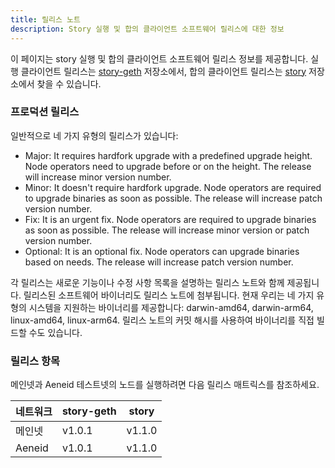 ```yaml
---
title: 릴리스 노트
description: Story 실행 및 합의 클라이언트 소프트웨어 릴리스에 대한 정보
---
```


이 페이지는 story 실행 및 합의 클라이언트 소프트웨어 릴리스 정보를 제공합니다. 실행 클라이언트 릴리스는 [story-geth](https://github.com/piplabs/story-geth/releases) 저장소에서, 합의 클라이언트 릴리스는 [story](https://github.com/piplabs/story/releases) 저장소에서 찾을 수 있습니다.

### 프로덕션 릴리스

일반적으로 네 가지 유형의 릴리스가 있습니다:

* Major: It requires hardfork upgrade with a predefined upgrade height. Node operators need to upgrade before or on the height. The release will increase minor version number.
* Minor: It doesn't require hardfork upgrade. Node operators are required to upgrade binaries as soon as possible. The release will increase patch version number.
* Fix: It is an urgent fix. Node operators are required to upgrade binaries as soon as possible. The release will increase minor version or patch version number.
* Optional: It is an optional fix. Node operators can upgrade binaries based on needs. The release will increase patch version number.

각 릴리스는 새로운 기능이나 수정 사항 목록을 설명하는 릴리스 노트와 함께 제공됩니다. 릴리스된 소프트웨어 바이너리도 릴리스 노트에 첨부됩니다. 현재 우리는 네 가지 유형의 시스템을 지원하는 바이너리를 제공합니다: darwin-amd64, darwin-arm64, linux-amd64, linux-arm64. 릴리스 노트의 커밋 해시를 사용하여 바이너리를 직접 빌드할 수도 있습니다.

### 릴리스 항목

메인넷과 Aeneid 테스트넷의 노드를 실행하려면 다음 릴리스 매트릭스를 참조하세요.

| 네트워크   | story-geth | story  |
| ------ | ---------- | ------ |
| 메인넷    | v1.0.1     | v1.1.0 |
| Aeneid | v1.0.1     | v1.1.0 |
